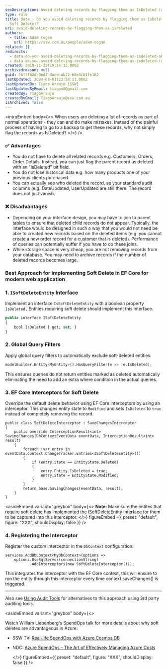 ```yaml
---
seoDescription: Avoid deleting records by flagging them as IsDeleted (aka Soft Delete) and instead keep historical data intact.
type: rule
title: Data - Do you avoid deleting records by flagging them as IsDeleted (aka
  Soft Delete)?
uri: avoid-deleting-records-by-flagging-them-as-isdeleted
authors:
  - title: Adam Cogan
    url: https://ssw.com.au/people/adam-cogan
related: []
redirects:
  - data-do-you-avoid-deleting-records-by-flagging-them-as-isdeleted-aka-soft-delete
  - data-do-you-avoid-deleting-records-by-flagging-them-as-isdeleted-(aka-soft-delete)
created: 2019-11-25T19:14:13.000Z
archivedreason: null
guid: 56fff82d-9ed7-4aee-ab22-68e4c61fe162
lastUpdated: 2024-08-01T23:58:11.000Z
lastUpdatedBy: Tiago Araújo [SSW]
lastUpdatedByEmail: tiagov8@gmail.com
createdBy: TiagoAraujo
createdByEmail: TiagoAraujo@ssw.com.au
isArchived: false
---
```


<introEmbed
  body={<>
When users are deleting a lot of records as part of normal operations - they can and do make mistakes. Instead of the painful process of having to go to a backup to get these records, why not simply flag the records as IsDeleted?
  </>}
/>
### ✅ Advantages

* You do not have to delete all related records e.g. Customers, Orders, Order Details. Instead, you can just flag the parent record as deleted with an "IsDeleted" bit field.
* You do not lose historical data e.g. how many products one of your previous clients purchased.
* You can actually see who deleted the record, as your standard audit columns (e.g. DateUpdated, UserUpdated are still there. The record does not just vanish.

### ❌ Disadvantages

* Depending on your interface design, you may have to join to parent tables to ensure that deleted child records do not appear. Typically, the interface would be designed in such a way that you would not need be able to created new records based on the deleted items (e.g. you cannot create a new order record for a customer that is deleted). Performance of queries can potentially suffer if you have to do these joins.
* While storage space is very cheap, you are not removing records from your database. You may need to archive records if the number of deleted records becomes large.

### Best Approach for Implementing Soft Delete in EF Core for modern web application

### 1. `ISoftDeleteEntity` Interface

Implement an interface `IsSoftDeleteEntity` with a boolean property `IsDeleted,` Entities requiring soft delete should implement this interface.

```sql
public interface ISoftDeleteEntity
{
    bool IsDeleted { get; set; }
}
```

### 2. Global Query Filters

Apply global query filters to automatically exclude soft-deleted entities:

```sql
modelBuilder.Entity<MyEntity>().HasQueryFilter(e => !e.IsDeleted);
```

This ensures queries do not return entities marked as deleted automatically eliminating the need to add an extra where condition in the actual queries.

### 3. EF Core Interceptors for Soft Delete

Override the default delete behavior using EF Core interceptors by using an interceptor. This changes entity state to `Modified` and sets `IsDeleted` to `true` instead of completely removing the record.

```chsarp
public class SoftDeleteInterceptor : SaveChangesInterceptor
{
    public override InterceptionResult<int> SavingChanges(DbContextEventData eventData, InterceptionResult<int> result)
    {
        foreach (var entry in eventData.Context.ChangeTracker.Entries<ISoftDeleteEntity>())
        {
            if (entry.State == EntityState.Deleted)
            {
                entry.Entity.IsDeleted = true;
                entry.State = EntityState.Modified;
            }
        }
        return base.SavingChanges(eventData, result);
    }
}
```


<asideEmbed
  variant="greybox"
  body={<>
    **Note:** Make sure the entites that require soft delete has implemented the ISoftDeleteEntity interface for them to be captured into this interceptor.
  </>}
  figureEmbed={{
    preset: "default",
    figure: "XXX",
    shouldDisplay: false
  }}
/>


### 4. Registering the Interceptor

Register the custom interceptor in the `DbContext` configuration:

```chsarp
services.AddDbContext<MyDbContext>(options =>
    options.UseSqlServer(connectionString)
           .AddInterceptors(new SoftDeleteInterceptor()));
```

This integrates the interceptor with the EF Core context, this will ensure to run the entity through this interceptor every time context.saveChanges() is triggered.

---

Also see [Using Audit Tools](/use-temporal-tables-to-audit-data-changes) for alternatives to this approach using 3rd party auditing tools.


<asideEmbed
  variant="greybox"
  body={<>
    
Watch William Liebenberg's SpendOps talk for more details about why soft deletes are advantageous in Azure:

* SSW TV: [Real-life SpendOps with Azure Cosmos DB](https://www.youtube.com/watch?v=qfPQR8XlwFo)
* NDC: [Azure SpendOps – The Art of Effectively Managing Azure Costs](https://www.youtube.com/watch?v=zxSlKiWOOzw)

  </>}
  figureEmbed={{
    preset: "default",
    figure: "XXX",
    shouldDisplay: false
  }}
/>
